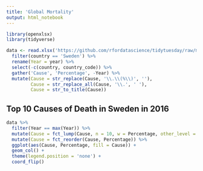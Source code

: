 ```yaml
---
title: 'Global Mortality'
output: html_notebook
---
```


```r
library(openxlsx)
library(tidyverse)
```

```r
data <- read.xlsx('https://github.com/rfordatascience/tidytuesday/raw/master/data/2018-04-16/global_mortality.xlsx') %>%
  filter(country == 'Sweden') %>%
  rename(Year = year) %>%
  select(-c(country, country_code)) %>%
  gather('Cause', 'Percentage', -Year) %>%
  mutate(Cause = str_replace(Cause, '\\.\\(%\\)', ''),
         Cause = str_replace_all(Cause, '\\.', ' '),
         Cause = str_to_title(Cause))
```

## Top 10 Causes of Death in Sweden in 2016

```r
data %>%
  filter(Year == max(Year)) %>%
  mutate(Cause = fct_lump(Cause, n = 10, w = Percentage, other_level = 'Other')) %>%
  mutate(Cause = fct_reorder(Cause, Percentage)) %>%
  ggplot(aes(Cause, Percentage, fill = Cause)) +
  geom_col() +
  theme(legend.position = 'none') +
  coord_flip()
```